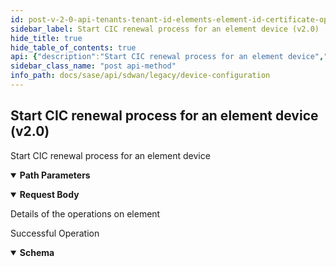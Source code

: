 ```yaml
---
id: post-v-2-0-api-tenants-tenant-id-elements-element-id-certificate-operations
sidebar_label: Start CIC renewal process for an element device (v2.0)
hide_title: true
hide_table_of_contents: true
api: {"description":"Start CIC renewal process for an element device","operationId":"post-v2.0-api-tenants-tenant_id-elements-element_id-certificate_operations","parameters":[{"description":"Tenant Id","in":"path","name":"tenant_id","required":true,"schema":{"description":"Tenant Id","type":"string"}},{"description":"Element Id","in":"path","name":"element_id","required":true,"schema":{"description":"Element Id","type":"string"}}],"requestBody":{"content":{"application/json":{"schema":{"properties":{"action":{"description":"Action","type":"string"},"id":{"description":"Id","type":"string"},"parameters":{"description":"Parameters","items":{"description":"Parameters","type":"string"},"type":"array"}}}}},"description":"Details of the operations on element"},"responses":{"200":{"content":{"application/json":{"schema":{"properties":{"action":{"description":"Action","type":"string"},"id":{"description":"Id","type":"string"},"parameters":{"description":"Parameters","items":{"description":"Parameters","type":"string"},"type":"array"}}}}},"description":"Successful Operation"}},"tags":["Device Configuration"],"method":"post","path":"/v2.0/api/tenants/{tenant_id}/elements/{element_id}/certificate_operations","jsonRequestBodyExample":{"action":"string","id":"string","parameters":["string"]},"info":{"contact":{},"description":"List of APIs used to manage your device software to upgrade, retrieve available software images, and upgrade status information.","title":"Device Configuration","version":"Latest"},"postman":{"name":"Start CIC renewal process for an element device (v2.0)","description":{"content":"Start CIC renewal process for an element device","type":"text/plain"},"url":{"path":["v2.0","api","tenants",":tenant_id","elements",":element_id","certificate_operations"],"host":["{{baseUrl}}"],"query":[],"variable":[{"disabled":false,"description":{"content":"(Required) Tenant Id","type":"text/plain"},"type":"any","value":"","key":"tenant_id"},{"disabled":false,"description":{"content":"(Required) Element Id","type":"text/plain"},"type":"any","value":"","key":"element_id"}]},"header":[{"key":"Content-Type","value":"application/json"},{"key":"Accept","value":"application/json"}],"method":"POST","body":{"mode":"raw","raw":"\"\"","options":{"raw":{"language":"json"}}}}}
sidebar_class_name: "post api-method"
info_path: docs/sase/api/sdwan/legacy/device-configuration
---
```



## Start CIC renewal process for an element device (v2.0)



Start CIC renewal process for an element device

<details style={{"marginBottom":"1rem"}} data-collapsed={false} open={true}><summary style={{}}><strong>Path Parameters</strong></summary><div><ul><ParamsItem className={"paramsItem"} param={{"description":"Tenant Id","in":"path","name":"tenant_id","required":true,"schema":{"description":"Tenant Id","type":"string"}}}></ParamsItem><ParamsItem className={"paramsItem"} param={{"description":"Element Id","in":"path","name":"element_id","required":true,"schema":{"description":"Element Id","type":"string"}}}></ParamsItem></ul></div></details><details style={{}} data-collapsed={false} open={true}><summary style={{"textAlign":"left"}}><strong>Request Body</strong></summary><div style={{"textAlign":"left","marginLeft":"1rem"}}><div style={{"marginTop":"1rem","marginBottom":"1rem"}}>

Details of the operations on element

</div></div><ul style={{"marginLeft":"1rem"}}><SchemaItem collapsible={false} name={"action"} required={false} schemaDescription={"Action"} schemaName={"string"} qualifierMessage={undefined}></SchemaItem><SchemaItem collapsible={false} name={"id"} required={false} schemaDescription={"Id"} schemaName={"string"} qualifierMessage={undefined}></SchemaItem><SchemaItem collapsible={false} name={"parameters"} required={false} schemaDescription={"Parameters"} schemaName={"string[]"} qualifierMessage={undefined}></SchemaItem></ul></details><div><ApiTabs><TabItem label={"200"} value={"200"}><div>

Successful Operation

</div><div><details style={{}} data-collapsed={false} open={true}><summary style={{"textAlign":"left"}}><strong>Schema</strong></summary><div style={{"textAlign":"left","marginLeft":"1rem"}}></div><ul style={{"marginLeft":"1rem"}}><SchemaItem collapsible={false} name={"action"} required={false} schemaDescription={"Action"} schemaName={"string"} qualifierMessage={undefined}></SchemaItem><SchemaItem collapsible={false} name={"id"} required={false} schemaDescription={"Id"} schemaName={"string"} qualifierMessage={undefined}></SchemaItem><SchemaItem collapsible={false} name={"parameters"} required={false} schemaDescription={"Parameters"} schemaName={"string[]"} qualifierMessage={undefined}></SchemaItem></ul></details></div></TabItem></ApiTabs></div>
      